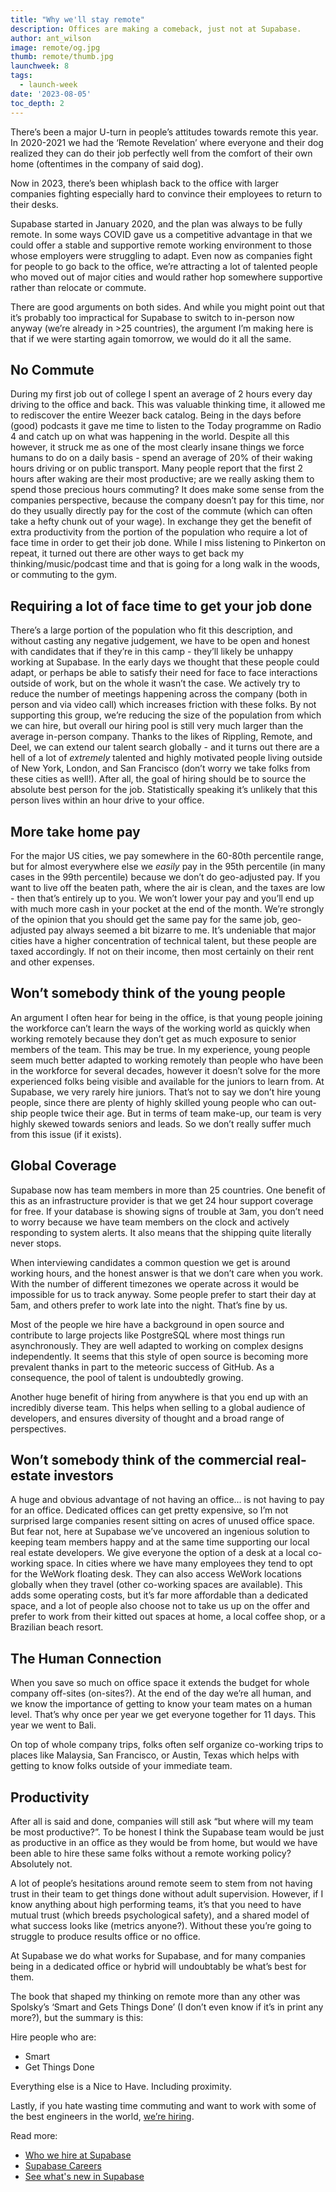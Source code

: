 ```yaml
---
title: "Why we'll stay remote"
description: Offices are making a comeback, just not at Supabase.
author: ant_wilson
image: remote/og.jpg
thumb: remote/thumb.jpg
launchweek: 8
tags:
  - launch-week
date: '2023-08-05'
toc_depth: 2
---
```


There’s been a major U-turn in people’s attitudes towards remote this year. In 2020-2021 we had the ‘Remote Revelation’ where everyone and their dog realized they can do their job perfectly well from the comfort of their own home (oftentimes in the company of said dog).

Now in 2023, there’s been whiplash back to the office with larger companies fighting especially hard to convince their employees to return to their desks.

Supabase started in January 2020, and the plan was always to be fully remote. In some ways COVID gave us a competitive advantage in that we could offer a stable and supportive remote working environment to those whose employers were struggling to adapt. Even now as companies fight for people to go back to the office, we’re attracting a lot of talented people who moved out of major cities and would rather hop somewhere supportive rather than relocate or commute.

There are good arguments on both sides. And while you might point out that it’s probably too impractical for Supabase to switch to in-person now anyway (we’re already in >25 countries), the argument I’m making here is that if we were starting again tomorrow, we would do it all the same.

## No Commute

During my first job out of college I spent an average of 2 hours every day driving to the office and back. This was valuable thinking time, it allowed me to rediscover the entire Weezer back catalog. Being in the days before (good) podcasts it gave me time to listen to the Today programme on Radio 4 and catch up on what was happening in the world. Despite all this however, it struck me as one of the most clearly insane things we force humans to do on a daily basis - spend an average of 20% of their waking hours driving or on public transport. Many people report that the first 2 hours after waking are their most productive; are we really asking them to spend those precious hours commuting? It does make some sense from the companies perspective, because the company doesn’t pay for this time, nor do they usually directly pay for the cost of the commute (which can often take a hefty chunk out of your wage). In exchange they get the benefit of extra productivity from the portion of the population who require a lot of face time in order to get their job done. While I miss listening to Pinkerton on repeat, it turned out there are other ways to get back my thinking/music/podcast time and that is going for a long walk in the woods, or commuting to the gym.

## Requiring a lot of face time to get your job done

There’s a large portion of the population who fit this description, and without casting any negative judgement, we have to be open and honest with candidates that if they’re in this camp - they’ll likely be unhappy working at Supabase. In the early days we thought that these people could adapt, or perhaps be able to satisfy their need for face to face interactions outside of work, but on the whole it wasn’t the case. We actively try to reduce the number of meetings happening across the company (both in person and via video call) which increases friction with these folks. By not supporting this group, we’re reducing the size of the population from which we can hire, but overall our hiring pool is still very much larger than the average in-person company. Thanks to the likes of Rippling, Remote, and Deel, we can extend our talent search globally - and it turns out there are a hell of a lot of _extremely_ talented and highly motivated people living outside of New York, London, and San Francisco (don’t worry we take folks from these cities as well!). After all, the goal of hiring should be to source the absolute best person for the job. Statistically speaking it’s unlikely that this person lives within an hour drive to your office.

## More take home pay

For the major US cities, we pay somewhere in the 60-80th percentile range, but for almost everywhere else we _easily_ pay in the 95th percentile (in many cases in the 99th percentile) because we don’t do geo-adjusted pay. If you want to live off the beaten path, where the air is clean, and the taxes are low - then that’s entirely up to you. We won’t lower your pay and you’ll end up with much more cash in your pocket at the end of the month. We’re strongly of the opinion that you should get the same pay for the same job, geo-adjusted pay always seemed a bit bizarre to me. It’s undeniable that major cities have a higher concentration of technical talent, but these people are taxed accordingly. If not on their income, then most certainly on their rent and other expenses.

## Won’t somebody think of the young people

An argument I often hear for being in the office, is that young people joining the workforce can’t learn the ways of the working world as quickly when working remotely because they don’t get as much exposure to senior members of the team. This may be true. In my experience, young people seem much better adapted to working remotely than people who have been in the workforce for several decades, however it doesn’t solve for the more experienced folks being visible and available for the juniors to learn from. At Supabase, we very rarely hire juniors. That’s not to say we don’t hire young people, since there are plenty of highly skilled young people who can out-ship people twice their age. But in terms of team make-up, our team is very highly skewed towards seniors and leads. So we don’t really suffer much from this issue (if it exists).

## Global Coverage

Supabase now has team members in more than 25 countries. One benefit of this as an infrastructure provider is that we get 24 hour support coverage for free. If your database is showing signs of trouble at 3am, you don’t need to worry because we have team members on the clock and actively responding to system alerts. It also means that the shipping quite literally never stops.

When interviewing candidates a common question we get is around working hours, and the honest answer is that we don’t care when you work. With the number of different timezones we operate across it would be impossible for us to track anyway. Some people prefer to start their day at 5am, and others prefer to work late into the night. That’s fine by us.

Most of the people we hire have a background in open source and contribute to large projects like PostgreSQL where most things run asynchronously. They are well adapted to working on complex designs independently. It seems that this style of open source is becoming more prevalent thanks in part to the meteoric success of GitHub. As a consequence, the pool of talent is undoubtedly growing.

Another huge benefit of hiring from anywhere is that you end up with an incredibly diverse team. This helps when selling to a global audience of developers, and ensures diversity of thought and a broad range of perspectives.

## Won’t somebody think of the commercial real-estate investors

A huge and obvious advantage of not having an office… is not having to pay for an office. Dedicated offices can get pretty expensive, so I’m not surprised large companies resent sitting on acres of unused office space. But fear not, here at Supabase we’ve uncovered an ingenious solution to keeping team members happy and at the same time supporting our local real estate developers. We give everyone the option of a desk at a local co-working space. In cities where we have many employees they tend to opt for the WeWork floating desk. They can also access WeWork locations globally when they travel (other co-working spaces are available). This adds some operating costs, but it’s far more affordable than a dedicated space, and a lot of people also choose not to take us up on the offer and prefer to work from their kitted out spaces at home, a local coffee shop, or a Brazilian beach resort.

## The Human Connection

When you save so much on office space it extends the budget for whole company off-sites (on-sites?). At the end of the day we’re all human, and we know the importance of getting to know your team mates on a human level. That’s why once per year we get everyone together for 11 days. This year we went to Bali.

On top of whole company trips, folks often self organize co-working trips to places like Malaysia, San Francisco, or Austin, Texas which helps with getting to know folks outside of your immediate team.

## Productivity

After all is said and done, companies will still ask “but where will my team be most productive?”. To be honest I think the Supabase team would be just as productive in an office as they would be from home, but would we have been able to hire these same folks without a remote working policy? Absolutely not.

A lot of people’s hesitations around remote seem to stem from not having trust in their team to get things done without adult supervision. However, if I know anything about high performing teams, it’s that you need to have mutual trust (which breeds psychological safety), and a shared model of what success looks like (metrics anyone?). Without these you’re going to struggle to produce results office or no office.

At Supabase we do what works for Supabase, and for many companies being in a dedicated office or hybrid will undoubtably be what’s best for them.

The book that shaped my thinking on remote more than any other was Spolsky’s ‘Smart and Gets Things Done’ (I don’t even know if it’s in print any more?), but the summary is this:

Hire people who are:

- Smart
- Get Things Done

Everything else is a Nice to Have. Including proximity.

Lastly, if you hate wasting time commuting and want to work with some of the best engineers in the world, [we’re hiring](https://supabase.com/careers).

Read more:

- [Who we hire at Supabase](https://supabase.com/blog/who-we-hire)
- [Supabase Careers](https://supabase.com/careers)
- [See what's new in Supabase](https://supabase.com/launch-week)
